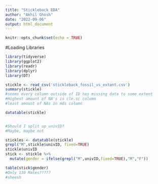 ```yaml
---
title: "Stickleback EDA"
author: "Akhil Ghosh"
date: "2022-09-06"
output: html_document
---
```


```r
knitr::opts_chunk$set(echo = TRUE)
```

#Loading Libraries
```r
library(tidyverse)
library(ggplot2)
library(readr)
library(dplyr)
library(DT)


```


```r
stickle <- read_csv('stickleback_fossil_vs_extant.csv')
summary(stickle)
#seems every column outside of ID has missing data to some extent
#Highest amount of NA's is cle.sc column
#least amount of NAs in mds column
```


```r
datatable(stickle)


#Should I split up univID?
#Maybe, maybe not
```
```r
stickles <- datatable(stickle)
grepl("M",stickle$univID, fixed=TRUE)
stickle$univID
stick <- stickle %>% 
  mutate(gender = ifelse(grepl("M",univID,fixed=TRUE),"M","F"))

table(stick$gender)
#Only 130 Males?????
#sheesh


```


